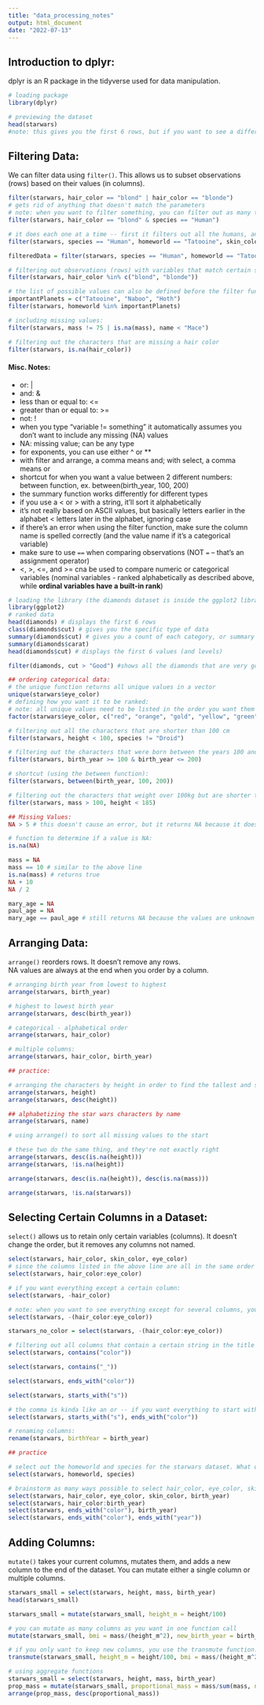 ```yaml
---
title: "data_processing_notes"
output: html_document
date: "2022-07-13"
---
```


## Introduction to dplyr: 

dplyr is an R package in the tidyverse used for data manipulation. 
```r
# loading package 
library(dplyr) 

# previewing the dataset 
head(starwars) 
#note: this gives you the first 6 rows, but if you want to see a different number of rows then you can add a number after the dataset name when calling the function 

``` 

## Filtering Data: 

We can filter data using `filter()`. This allows us to subset observations (rows) based on their values (in columns). 

```r

filter(starwars, hair_color == "blond" | hair_color == "blonde")  
# gets rid of anything that doesn't match the parameters 
# note: when you want to filter something, you can filter out as many things as you want 
filter(starwars, hair_color == "blond" & species == "Human") 

# it does each one at a time -- first it filters out all the humans, and then it filters the next from that group, etc 
filter(starwars, species == "Human", homeworld == "Tatooine", skin_color == "fair") 

filteredData = filter(starwars, species == "Human", homeworld == "Tatooine", skin_color == "fair") 

# filtering out observations (rows) with variables that match certain specific values (you give the filter function a vector of possible values): 
filter(starwars, hair_color %in% c("blond", "blonde")) 

# the list of possible values can also be defined before the filter function is called: 
importantPlanets = c("Tatooine", "Naboo", "Hoth") 
filter(starwars, homeworld %in% importantPlanets) 

# including missing values: 
filter(starwars, mass != 75 | is.na(mass), name < "Mace") 

# filtering out the characters that are missing a hair color 
filter(starwars, is.na(hair_color)) 

```

#### Misc. Notes: 

* or: | 
* and: & 
* less than or equal to: <= 
* greater than or equal to: >= 
* not: ! 
* when you type "variable != something" it automatically assumes you don't want to include any missing (NA) values 
* NA: missing value; can be any type 
* for exponents, you can use either ^ or ** 
* with filter and arrange, a comma means and; with select, a comma means or 
* shortcut for when you want a value between 2 different numbers: between function, ex. between(birth_year, 100, 200) 
* the summary function works differently for different types
* if you use a < or > with a string, it'll sort it alphabetically 
* it's not really based on ASCII values, but basically letters earlier in the alphabet < letters later in the alphabet, ignoring case 
* if there's an error when using the filter function, make sure the column name is spelled correctly (and the value name if it's a categorical variable) 
* make sure to use `==` when comparing observations (NOT `=` -- that's an assignment operator) 
* <, >, <=, and >= cna be used to compare numeric or categorical variables (nominal variables - ranked alphabetically as described above, while **ordinal variables have a built-in rank**) 

```r
# loading the library (the diamonds dataset is inside the ggplot2 library) 
library(ggplot2) 
# ranked data 
head(diamonds) # displays the first 6 rows 
class(diamonds$cut) # gives you the specific type of data 
summary(diamonds$cut) # gives you a count of each category, or summary statistics if numeric 
summary(diamonds$carat) 
head(diamonds$cut) # displays the first 6 values (and levels) 

filter(diamonds, cut > "Good") #shows all the diamonds that are very good, premium, or ideal 

## ordering categorical data: 
# the unique function returns all unique values in a vector 
unique(starwars$eye_color) 
# defining how you want it to be ranked: 
# note: all unique values need to be listed in the order you want them in, and if you don't list them all then you'll get some NA values 
factor(starwars$eye_color, c("red", "orange", "gold", "yellow", "green", "blue", "black"), ordered = T) 

# filtering out all the characters that are shorter than 100 cm 
filter(starwars, height < 100, species != "Droid")  

# filtering out the characters that were born between the years 100 and 200 (inclusive) 
filter(starwars, birth_year >= 100 & birth_year <= 200) 

# shortcut (using the between function): 
filter(starwars, between(birth_year, 100, 200)) 

# filtering out the characters that weight over 100kg but are shorter than 185 cm 
filter(starwars, mass > 100, height < 185) 

## Missing Values: 
NA > 5 # this doesn't cause an error, but it returns NA because it doesn't know -- there's no way to determine the answer 

# function to determine if a value is NA: 
is.na(NA) 

mass = NA 
mass == 10 # similar to the above line 
is.na(mass) # returns true 
NA + 10 
NA / 2 

mary_age = NA 
paul_age = NA 
mary_age == paul_age # still returns NA because the values are unknown 

```

## Arranging Data: 

`arrange()` reorders rows. It doesn't remove any rows. <br> 
NA values are always at the end when you order by a column. 

```r

# arranging birth year from lowest to highest 
arrange(starwars, birth_year) 

# highest to lowest birth year 
arrange(starwars, desc(birth_year))  

# categorical - alphabetical order 
arrange(starwars, hair_color) 

# multiple columns: 
arrange(starwars, hair_color, birth_year) 

## practice: 

# arranging the characters by height in order to find the tallest and shortest characters 
arrange(starwars, height) 
arrange(starwars, desc(height)) 

## alphabetizing the star wars characters by name 
arrange(starwars, name) 

# using arrange() to sort all missing values to the start 

# these two do the same thing, and they're not exactly right 
arrange(starwars, desc(is.na(height))) 
arrange(starwars, !is.na(height)) 

arrange(starwars, desc(is.na(height)), desc(is.na(mass))) 

arrange(starwars, !is.na(starwars)) 

```

## Selecting Certain Columns in a Dataset: 

`select()` allows us to retain only certain variables (columns). It doesn't change the order, but it removes any columns not named. 

```r

select(starwars, hair_color, skin_color, eye_color) 
# since the columns listed in the above line are all in the same order that they appear in the list, this line does the same thing: 
select(starwars, hair_color:eye_color) 

# if you want everything except a certain column: 
select(starwars, -hair_color) 

# note: when you want to see everything except for several columns, you need parentheses: 
select(starwars, -(hair_color:eye_color)) 

starwars_no_color = select(starwars, -(hair_color:eye_color)) 

# filtering out all columns that contain a certain string in the title 
select(starwars, contains("color")) 

select(starwars, contains("_")) 

select(starwars, ends_with("color")) 

select(starwars, starts_with("s")) 

# the comma is kinda like an or -- if you want everything to start with s AND end with color then you have to use & 
select(starwars, starts_with("s"), ends_with("color")) 

# renaming columns: 
rename(starwars, birthYear = birth_year) 

## practice 

# select out the homeworld and species for the starwars dataset. What question might this subset of variables help answer? 
select(starwars, homeworld, species) 

# brainstorm as many ways possible to select hair_color, eye_color, skin_color, and birth_year 
select(starwars, hair_color, eye_color, skin_color, birth_year) 
select(starwars, hair_color:birth_year) 
select(starwars, ends_with("color"), birth_year) 
select(starwars, ends_with("color"), ends_with("year")) 

``` 

## Adding Columns: 

`mutate()` takes your current columns, mutates them, and adds a new column to the end of the dataset. You can mutate either a single column or multiple columns. 

```r

starwars_small = select(starwars, height, mass, birth_year) 
head(starwars_small) 

starwars_small = mutate(starwars_small, height_m = height/100) 

# you can mutate as many columns as you want in one function call 
mutate(starwars_small, bmi = mass/(height_m^2), new_birth_year = birth_year + 1)  

# if you only want to keep new columns, you use the transmute function:
transmute(starwars_small, height_m = height/100, bmi = mass/(height_m^2)) 

# using aggregate functions 
starwars_small = select(starwars, height, mass, birth_year) 
prop_mass = mutate(starwars_small, proportional_mass = mass/sum(mass, na.rm = T)) # na.rm - removes NA values 
arrange(prop_mass, desc(proportional_mass)) 

```


